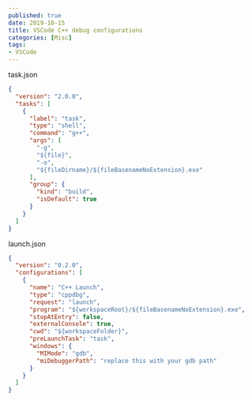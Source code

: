 ---
published: true
date: 2019-10-15
title: VSCode C++ debug configurations
categories: [Misc]
tags: 
- VSCode
---



task.json

```json
{
  "version": "2.0.0",
  "tasks": [
    {
      "label": "task",
      "type": "shell",
      "command": "g++",
      "args": [
        "-g",
        "${file}",
        "-o",
        "${fileDirname}/${fileBasenameNoExtension}.exe"
      ],
      "group": {
        "kind": "build",
        "isDefault": true
      }
    }
  ]
}
```

launch.json

```json
{
  "version": "0.2.0",
  "configurations": [
    {
      "name": "C++ Launch",
      "type": "cppdbg",
      "request": "launch",
      "program": "${workspaceRoot}/${fileBasenameNoExtension}.exe",
      "stopAtEntry": false,
      "externalConsole": true,
      "cwd": "${workspaceFolder}",
      "preLaunchTask": "task",
      "windows": {
        "MIMode": "gdb",
        "miDebuggerPath": "replace this with your gdb path"
      }
    }
  ]
}
```

